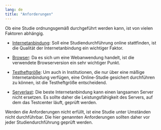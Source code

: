 ```yaml
---
lang: de
title: "Anforderungen"
---
```


Ob eine Studie ordnungsgemäß durchgeführt werden kann, ist von vielen Faktoren abhängig.

* [Internetanbindung](network.qmd): Soll eine Studiendurchführung online stattfinden, ist die Qualität der Internetanbindung ein wichtiger Faktor.

* [Browser](browser.qmd): Da es sich um eine Webanwendung handelt, ist die verwendete Browserversion ein sehr wichtiger Punkt.

* [Testheftgröße](booklet-size.qmd): Um auch in Institutionen, die nur über eine mäßige Internetanbindung verfügen, eine Online-Studie gesichert durchführen zu können, ist die Testheftgröße entscheidend.

* [Serverlast](server-performance.qmd): Die beste Internetanbindung kann einen langsamen Server nicht ersetzen. Es sollte daher die Leistungsfähigkeit des Servers, auf dem das Testcenter läuft, geprüft werden.

::: {.callout-important}
Werden die Anforderungen nicht erfüllt, ist eine Studie unter Umständen nicht durchführbar. Die hier genannten Anforderungen sollten daher vor jeder Studiendurchführung geprüft werden.
:::
